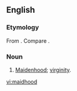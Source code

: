 ==English==

===Etymology===
From {{suffix|maid|hood}}. Compare {{l|en|maidenhood}}.

===Noun===
{{en-noun|-}}

# [[maidenhood|Maidenhood]]; [[virginity]].

[[vi:maidhood]]